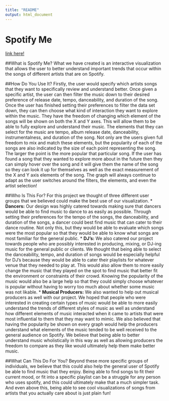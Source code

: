 ```yaml
---
title: "README"
output: html_document
---
```


# Spotify Me
[link here!](https://kchiu17.shinyapps.io/scripts/)

##What is Spotify Me?
What we have created is an interactive visualization that allows the user to better understand 
important trends that occur within the songs of different artists that are on Spotify. 

##How Do You Use It?
Firstly, the user would specify which artists songs that they want to specifically review and 
understand better. Once given a specific artist, the user can then filter the music down to their 
desired preference of release date, tempo, danceability, and duration of the song. Once the user
has finished setting their preferences to filter the data set down, they can then choose what kind
of interaction they want to explore within the music. They have the freedom of changing which
element of the songs will be shown on both the X and Y axes. This will allow them to be able to 
fully explore and understand their music. The elements that they can select for the music are tempo,
album release date, danceability, instrumentalness, and duration of the song. Not only are the users
given full freedom to mix and match these elements, but the popularity of each of the songs are also
indicated by the size of each point representing the song. The larger the point is the more popular 
that particular song. If the user has found a song that they wanted to explore more about in the 
future then they can simply hover over the song and it will give them the name of the song so they
can look it up for themselves as well as the exact measurement of the X and Y axis elements of the
song. The graph will always continue to adapt as the user switches around the filters, the elements,
and even the artist selection!

##Who Is This For?
For this project we thought of three different user groups that we believed could make the best use
of our visualization.
* **Dancers:** Our design was highly catered towards making sure that dancers would be able to find 
music to dance to as easily as possible. Through setting their preferences for the tempo of the
songs, the danceability, and duration of the songs, a dancer could best find music that can cater
to their dance routine. Not only this, but they would be able to evaluate which songs were the most
popular so that they would be able to know what songs are most familiar for the general public. 
* **DJ's:** We also catered our project towards people who are possibly interested in 
producing, mixing, or DJ-ing music for the general public or clients. We thought that being able to
select the danceability, tempo, and duration of songs would be especially helpful for DJ's because
they would be able to cater their playlists for whatever venue that they needed to play at. This 
would also allow them to more easily change the music that they played on the spot to find music
that better fit the environment or constraints of their crowd. Knowing the popularity of the music
would also be a large help so that they could simply choose whatever is popular without having to 
worry too much about whether some music was not likable. 
* **Musical Producers:** We also wanted to help out musical producers as well with our project. We 
hoped that people who were interested in creating certain types of music would be able to more 
easily understand the trends of different styles of music as well as understand how different
elements of music interacted when it came to artists that were most influential to them that they
may want to mimic. We also believed that having the popularity be shown on every graph would help
the producers understand what elements of the music tended to be well received to the general 
audience on Spotify. We believe that being able to better understand music wholistically in this
way as well as allowing producers the freedom to compare as they like would ultimately help them
make better music.

##What Can This Do For You?
Beyond these more specific groups of individuals, we believe that this could also help the general 
user of Spotify be able to find music that they enjoy. Being able to find songs to fit their current
mood, or fit into a specific playlist can be a struggle for any person who uses spotify, and this
could ultimately make that a much simpler task. And even above this, being able to see cool 
visualizations of songs from artists that you actually care about is just plain fun!


